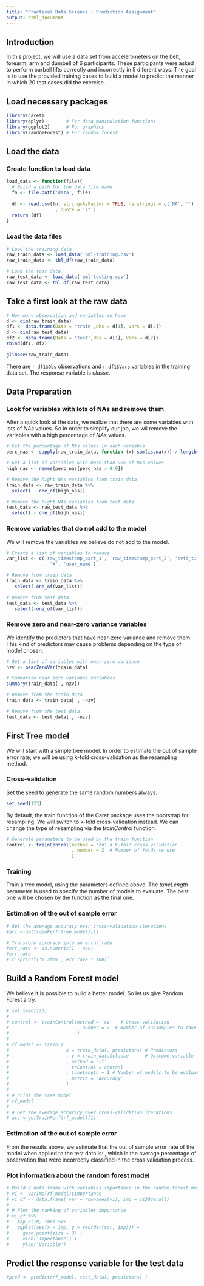 ```yaml
---
title: "Practical Data Science - Prediction Assignment"
output: html_document
---
```


## Introduction

In this project, we will use a data set from accelerometers on the belt, forearm, arm and dumbell of 6 participants. These participants were asked to perform barbell lifts correctly and incorrectly in 5 diferent ways. 
The goal is to use the provided training cases to build a model to predict the manner in which 20 test cases did the exercise. 

## Load necessary packages
```r
library(caret)
library(dplyr)        # For data manipulation functions
library(ggplot2)      # For graphics
library(randomForest) # For random forest
```

## Load the data

### Create function to load data
```r
load_data <- function(file){
  # Build a path for the data file name
  fn <- file.path('data', file)
  
  df <- read.csv(fn, stringsAsFactor = TRUE, na.strings = c('NA', '')
                  , quote = '\"')
  return (df)
}
```

### Load the data files
```r
# Load the training data
raw_train_data <- load_data('pml-training.csv')
raw_train_data <- tbl_df(raw_train_data)

# Load the test data
raw_test_data <- load_data('pml-testing.csv')
raw_test_data <- tbl_df(raw_test_data)
```

## Take a first look at the raw data
```r
# How many observation and variables we have
d <- dim(raw_train_data)
df1 <- data.frame(Data = 'train',Obs = d[1], Vars = d[2])
d <- dim(raw_test_data)
df2 <- data.frame(Data = 'test',Obs = d[1], Vars = d[2])
rbind(df1, df2)

glimpse(raw_train_data)
```

There are `r df1$Obs` observations and `r df1$Vars` variables in the training data set. The response variable is *classe*.

## Data Preparation

### Look for variables with lots of NAs and remove them

After a quick look at the data, we realize that there are some variables with lots of *NAs* values. So in order to simplify our job, we wil remove the variables with a high percentage of *NAs* values.

```r
# Get the percentage of NAs values in each variable
perc_nas <- sapply(raw_train_data, function (x) sum(is.na(x)) / length(x))

# Get a list of variables with more than 90% of NAs values
high_nas <- names(perc_nas[perc_nas > 0.9])

# Remove the hight NAs variables from train data
train_data <- raw_train_data %>%
  select( - one_of(high_nas))

# Remove the hight NAs variables from test data
test_data <- raw_test_data %>%
  select( - one_of(high_nas))
```

### Remove variables that do not add to the model

We will remove the variables we believe do not add to the model.

```r
# Create a list of variables to remove
var_list <- c('raw_timestamp_part_1', 'raw_timestamp_part_2', 'cvtd_timestamp'
              , 'X', 'user_name')

# Remove from train data
train_data <- train_data %>%
   select(-one_of(var_list))

# Remove from test data
test_data <- test_data %>%
   select(-one_of(var_list))
```

### Remove zero and near-zero variance variables

We identify the predictors that have near-zero variance and remove them. This kind of predictors may cause problems depending on the type of model chosen.

```r
# Get a list of variables with near-zero variance
nzv <- nearZeroVar(train_data)

# Summarize near zero variance variables
summary(train_data[ , nzv])

# Remove from the train data
train_data <- train_data[ , -nzv]

# Remove from the test data
test_data <- test_data[ , -nzv]
```

## First Tree model

We will start with a simple tree model. In order to estimate the out of sample error rate, we will be using k-fold cross-validation as the resampling method. 

### Cross-validation

Set the seed to generate the same random numbers always.
```r
set.seed(123)
```

By default, the train function of the Caret package uses the bootstrap for resampling. We will switch to k-fold cross-validation instead.
We can change the type of resampling via the *trainControl* function.
```r
# Generate parameters to be used by the train function
control <- trainControl(method = 'cv' # K-fold cross-validation
                        , number = 2  # Number of folds to use
                        )
```
### Training

Train a tree model, using the parameters defined above. The *tuneLength* parameter is used to specify the number of models to evaluate. The best one will be chosen by the function as the final one.

### Estimation of the out of sample error
```r
# Get the average accuracy over cross-validation iterations
#acc <-getTrainPerf(tree_model)[1]

# Transform accuracy into an error rate
#err_rate <- as.numeric(1 - acc)
#err_rate
#`r sprintf('%.2f%%', err_rate * 100)`
```

## Build a Random Forest model

We believe it is possible to build a better model. So let us give Random Forest a try.

```r
# set.seed(123)
# 
# control <- trainControl(method = 'cv'   # Cross-validation
#                         , number = 2  # Number of subsamples to take
#                         )
# 
# rf_model <- train (
#                     x = train_data[, predictors] # Predictors
#                     , y = train_data$classe      # Outcome variable
#                     , method = 'rf'
#                     , trControl = control
#                     , tuneLength = 1 # Number of models to be evaluated
#                     , metric = 'Accuracy'
#                     )
# 
# # Print the tree model
# rf_model
# 
# # Get the average accuracy over cross-validation iterations
# acc <-getTrainPerf(rf_model)[1]
```

### Estimation of the out of sample error

From the results above, we estimate that the out of sample error rate of the model when applied to the test data is: , which is the average percentage of observation that were incorrectly classified in the cross validation process.

### Plot information about the random forest model

```r
# Build a data frame with variables importance in the random forest model
# vi <- varImp(rf_model)$importance
# vi_df <- data.frame( var = rownames(vi), imp = vi$Overall)
# 
# # Plot the ranking of variables importance
# vi_df %>% 
#   top_n(10, imp) %>% 
#   ggplot(aes(x = imp, y = reorder(var, imp))) +
#     geom_point(size = 3) +
#     xlab('Importance') +
#     ylab('Variable')
```

## Predict the response variable for the test data
```r
#pred <- predict(rf_model, test_data[, predictors] )
```

